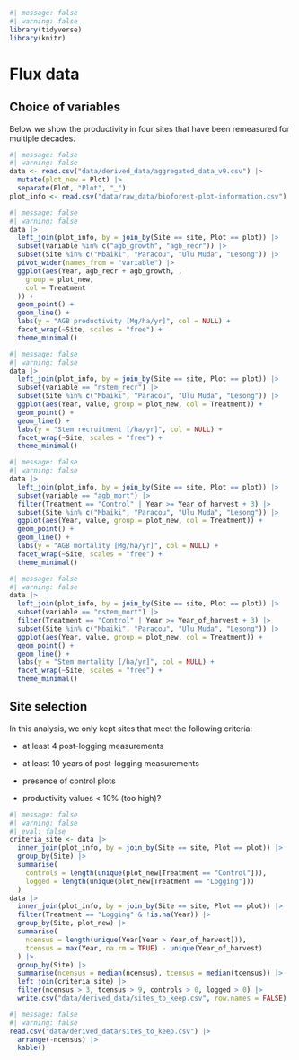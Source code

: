 ```r
#| message: false
#| warning: false
library(tidyverse)
library(knitr)
```

# Flux data {.unnumbered}

## Choice of variables

Below we show the productivity in four sites that have been remeasured for multiple decades.

```r
#| message: false
#| warning: false
data <- read.csv("data/derived_data/aggregated_data_v9.csv") |>
  mutate(plot_new = Plot) |>
  separate(Plot, "Plot", "_")
plot_info <- read.csv("data/raw_data/bioforest-plot-information.csv")
```

```r
#| message: false
#| warning: false
data |>
  left_join(plot_info, by = join_by(Site == site, Plot == plot)) |>
  subset(variable %in% c("agb_growth", "agb_recr")) |>
  subset(Site %in% c("Mbaiki", "Paracou", "Ulu Muda", "Lesong")) |>
  pivot_wider(names_from = "variable") |>
  ggplot(aes(Year, agb_recr + agb_growth, ,
    group = plot_new,
    col = Treatment
  )) +
  geom_point() +
  geom_line() +
  labs(y = "AGB productivity [Mg/ha/yr]", col = NULL) +
  facet_wrap(~Site, scales = "free") +
  theme_minimal()
```

```r
#| message: false
#| warning: false
data |>
  left_join(plot_info, by = join_by(Site == site, Plot == plot)) |>
  subset(variable == "nstem_recr") |>
  subset(Site %in% c("Mbaiki", "Paracou", "Ulu Muda", "Lesong")) |>
  ggplot(aes(Year, value, group = plot_new, col = Treatment)) +
  geom_point() +
  geom_line() +
  labs(y = "Stem recruitment [/ha/yr]", col = NULL) +
  facet_wrap(~Site, scales = "free") +
  theme_minimal()
```

```r
#| message: false
#| warning: false
data |>
  left_join(plot_info, by = join_by(Site == site, Plot == plot)) |>
  subset(variable == "agb_mort") |>
  filter(Treatment == "Control" | Year >= Year_of_harvest + 3) |>
  subset(Site %in% c("Mbaiki", "Paracou", "Ulu Muda", "Lesong")) |>
  ggplot(aes(Year, value, group = plot_new, col = Treatment)) +
  geom_point() +
  geom_line() +
  labs(y = "AGB mortality [Mg/ha/yr]", col = NULL) +
  facet_wrap(~Site, scales = "free") +
  theme_minimal()
```

```r
#| message: false
#| warning: false
data |>
  left_join(plot_info, by = join_by(Site == site, Plot == plot)) |>
  subset(variable == "nstem_mort") |>
  filter(Treatment == "Control" | Year >= Year_of_harvest + 3) |>
  subset(Site %in% c("Mbaiki", "Paracou", "Ulu Muda", "Lesong")) |>
  ggplot(aes(Year, value, group = plot_new, col = Treatment)) +
  geom_point() +
  geom_line() +
  labs(y = "Stem mortality [/ha/yr]", col = NULL) +
  facet_wrap(~Site, scales = "free") +
  theme_minimal()
```

## Site selection

In this analysis, we only kept sites that meet the following criteria:

-   at least 4 post-logging measurements

-   at least 10 years of post-logging measurements

-   presence of control plots

-   productivity values \< 10% (too high)?

```r
#| message: false
#| warning: false
#| eval: false
criteria_site <- data |>
  inner_join(plot_info, by = join_by(Site == site, Plot == plot)) |>
  group_by(Site) |>
  summarise(
    controls = length(unique(plot_new[Treatment == "Control"])),
    logged = length(unique(plot_new[Treatment == "Logging"]))
  )
data |>
  inner_join(plot_info, by = join_by(Site == site, Plot == plot)) |>
  filter(Treatment == "Logging" & !is.na(Year)) |>
  group_by(Site, plot_new) |>
  summarise(
    ncensus = length(unique(Year[Year > Year_of_harvest])),
    tcensus = max(Year, na.rm = TRUE) - unique(Year_of_harvest)
  ) |>
  group_by(Site) |>
  summarise(ncensus = median(ncensus), tcensus = median(tcensus)) |>
  left_join(criteria_site) |>
  filter(ncensus > 3, tcensus > 9, controls > 0, logged > 0) |>
  write.csv("data/derived_data/sites_to_keep.csv", row.names = FALSE)
```

```r
#| message: false
#| warning: false
read.csv("data/derived_data/sites_to_keep.csv") |>
  arrange(-ncensus) |>
  kable()
```
